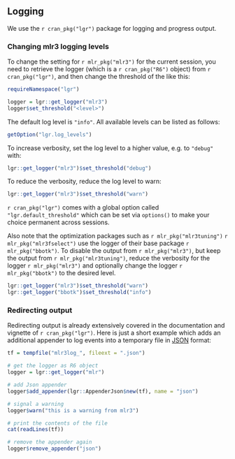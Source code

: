 ## Logging {#logging}

We use the `r cran_pkg("lgr")` package for logging and progress output.

### Changing mlr3 logging levels

To change the setting for `r mlr_pkg("mlr3")` for the current session, you need to retrieve the logger (which is a `r cran_pkg("R6")` object) from `r cran_pkg("lgr")`, and then change the threshold of the like this:

```r
requireNamespace("lgr")

logger = lgr::get_logger("mlr3")
logger$set_threshold("<level>")
```

The default log level is `"info"`.
All available levels can be listed as follows:

```r
getOption("lgr.log_levels")
```

To increase verbosity, set the log level to a higher value, e.g. to `"debug"` with:
```r
lgr::get_logger("mlr3")$set_threshold("debug")
```

To reduce the verbosity, reduce the log level to warn:

```r
lgr::get_logger("mlr3")$set_threshold("warn")
```

`r cran_pkg("lgr")` comes with a global option called `"lgr.default_threshold"` which can be set via `options()` to make your choice permanent across sessions.

Also note that the optimization packages such as `r mlr_pkg("mlr3tuning")`  `r mlr_pkg("mlr3fselect")` use the logger of their base package `r mlr_pkg("bbotk")`.
To disable the output from `r mlr_pkg("mlr3")`, but keep the output from `r mlr_pkg("mlr3tuning")`, reduce the verbosity for the logger `r mlr_pkg("mlr3")`
and optionally change the logger `r mlr_pkg("bbotk")` to the desired level. 

```r
lgr::get_logger("mlr3")$set_threshold("warn")
lgr::get_logger("bbotk")$set_threshold("info")
```

### Redirecting output

Redirecting output is already extensively covered in the documentation and vignette of `r cran_pkg("lgr")`.
Here is just a short example which adds an additional appender to log events into a temporary file in [JSON](https://en.wikipedia.org/wiki/JSON) format:
```r
tf = tempfile("mlr3log_", fileext = ".json")

# get the logger as R6 object
logger = lgr::get_logger("mlr")

# add Json appender
logger$add_appender(lgr::AppenderJson$new(tf), name = "json")

# signal a warning
logger$warn("this is a warning from mlr3")

# print the contents of the file
cat(readLines(tf))

# remove the appender again
logger$remove_appender("json")
```
